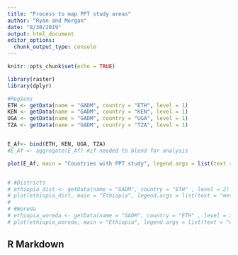 ```yaml
---
title: "Process to map PPT study areas"
author: "Ryan and Morgan"
date: "8/30/2019"
output: html_document
editor_options: 
  chunk_output_type: console
---
```


```r
knitr::opts_chunk$set(echo = TRUE)

library(raster)
library(dplyr)

#Regions 
ETH <- getData(name = "GADM", country = "ETH", level = 1)
KEN <- getData(name = "GADM", country = "KEN", level = 1)
UGA <- getData(name = "GADM", country = "UGA", level = 1)
TZA <- getData(name = "GADM", country = "TZA", level = 1)


E_Af<- bind(ETH, KEN, UGA, TZA)
#E_Af <- aggregate(E_Af) #if needed to blend for analysis

plot(E_Af, main = "Countries with PPT study", legend.args = list(text = "meters"))


# #Districts
# ethiopia_dist <- getData(name = "GADM", country = "ETH" , level = 2)
# plot(ethiopia_dist, main = "Ethiopia", legend.args = list(text = "meters"))
# 
# #Woreda
# ethiopia_woreda <- getData(name = "GADM", country = "ETH" , level = 3)
# plot(ethiopia_woreda, main = "Ethiopia", legend.args = list(text = "meters"))


```

## R Markdown


